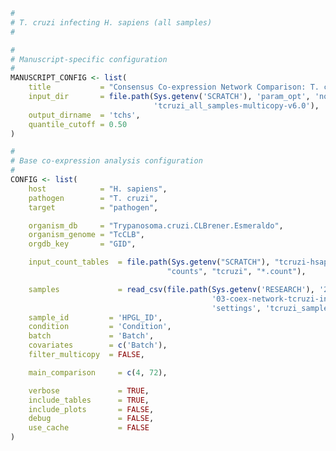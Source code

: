 ```r
#
# T. cruzi infecting H. sapiens (all samples)
#

#
# Manuscript-specific configuration
#
MANUSCRIPT_CONFIG <- list(
    title           = "Consensus Co-expression Network Comparison: T. cruzi infecting H. sapiens", 
    input_dir       = file.path(Sys.getenv('SCRATCH'), 'param_opt', 'normal',
                                'tcruzi_all_samples-multicopy-v6.0'),
    output_dirname  = 'tchs',
    quantile_cutoff = 0.50
)

#
# Base co-expression analysis configuration
#
CONFIG <- list(
    host            = "H. sapiens",
    pathogen        = "T. cruzi",
    target          = "pathogen",

    organism_db     = "Trypanosoma.cruzi.CLBrener.Esmeraldo",
    organism_genome = "TcCLB",
    orgdb_key       = "GID",

    input_count_tables  = file.path(Sys.getenv("SCRATCH"), "tcruzi-hsapiens",
                                   "counts", "tcruzi", "*.count"),

    samples             = read_csv(file.path(Sys.getenv('RESEARCH'), '2015',
                                             '03-coex-network-tcruzi-infecting-hsapiens',
                                             'settings', 'tcruzi_samples.csv')),
    sample_id         = 'HPGL_ID',
    condition         = 'Condition',
    batch             = 'Batch',
    covariates        = c('Batch'),
    filter_multicopy  = FALSE,

    main_comparison     = c(4, 72),

    verbose             = TRUE,
    include_tables      = TRUE,
    include_plots       = FALSE,
    debug               = FALSE,
    use_cache           = FALSE
)
```

